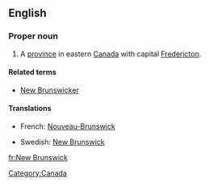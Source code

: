 ==English==
{{wikipedia}}
===Proper noun===
{{en-proper noun|sg=[[new|New]] [[Brunswick]]}}

# A [[province]] in eastern [[Canada]] with capital [[Fredericton]].

====Related terms====
*[[New Brunswicker]]

====Translations====
{{top}}
*French: [[Nouveau-Brunswick]]
{{mid}}
*Swedish: [[#Swedish|New Brunswick]]
{{bottom}}

[[Category:Canada]]

[[fr:New Brunswick]]